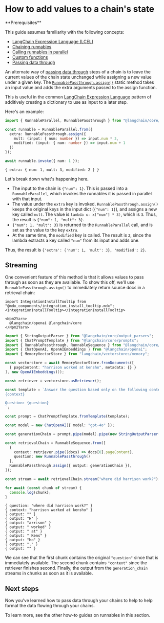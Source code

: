 # How to add values to a chain's state

<Info>
**Prerequisites**


This guide assumes familiarity with the following concepts:

- [LangChain Expression Language (LCEL)](/oss/javascript/concepts/lcel)
- [Chaining runnables](/oss/javascript/how-to/sequence/)
- [Calling runnables in parallel](/oss/javascript/how-to/parallel/)
- [Custom functions](/oss/javascript/how-to/functions/)
- [Passing data through](/oss/javascript/how-to/passthrough)

</Info>

An alternate way of [passing data through](/oss/javascript/how-to/passthrough) steps of a chain is to leave the current values of the chain state unchanged while assigning a new value under a given key. The [`RunnablePassthrough.assign()`](https://api.js.langchain.com/classes/langchain_core.runnables.RunnablePassthrough.html#assign-2) static method takes an input value and adds the extra arguments passed to the assign function.

This is useful in the common [LangChain Expression Language](/oss/javascript/concepts/lcel) pattern of additively creating a dictionary to use as input to a later step.

Here's an example:


```typescript
import { RunnableParallel, RunnablePassthrough } from "@langchain/core/runnables";

const runnable = RunnableParallel.from({
  extra: RunnablePassthrough.assign({
    mult: (input: { num: number }) => input.num * 3,
    modified: (input: { num: number }) => input.num + 1
  })
});

await runnable.invoke({ num: 1 });
```



```output
{ extra: { num: 1, mult: 3, modified: 2 } }
```


Let's break down what's happening here.

- The input to the chain is `{"num": 1}`. This is passed into a `RunnableParallel`, which invokes the runnables it is passed in parallel with that input.
- The value under the `extra` key is invoked. `RunnablePassthrough.assign()` keeps the original keys in the input dict (`{"num": 1}`), and assigns a new key called `mult`. The value is `lambda x: x["num"] * 3)`, which is `3`. Thus, the result is `{"num": 1, "mult": 3}`.
- `{"num": 1, "mult": 3}` is returned to the `RunnableParallel` call, and is set as the value to the key `extra`.
- At the same time, the `modified` key is called. The result is `2`, since the lambda extracts a key called `"num"` from its input and adds one.

Thus, the result is `{'extra': {'num': 1, 'mult': 3}, 'modified': 2}`.

## Streaming

One convenient feature of this method is that it allows values to pass through as soon as they are available. To show this off, we'll use `RunnablePassthrough.assign()` to immediately return source docs in a retrieval chain:

```{=mdx}
import IntegrationInstallTooltip from "@mdx_components/integration_install_tooltip.mdx";
<IntegrationInstallTooltip></IntegrationInstallTooltip>

<Npm2Yarn>
  @langchain/openai @langchain/core
</Npm2Yarn>
```
```typescript
import { StringOutputParser } from "@langchain/core/output_parsers";
import { ChatPromptTemplate } from "@langchain/core/prompts";
import { RunnablePassthrough, RunnableSequence } from "@langchain/core/runnables";
import { ChatOpenAI, OpenAIEmbeddings } from "@langchain/openai";
import { MemoryVectorStore } from "langchain/vectorstores/memory";

const vectorstore = await MemoryVectorStore.fromDocuments([
  { pageContent: "harrison worked at kensho", metadata: {} }
], new OpenAIEmbeddings());

const retriever = vectorstore.asRetriever();

const template = `Answer the question based only on the following context:
{context}

Question: {question}
`;

const prompt = ChatPromptTemplate.fromTemplate(template);

const model = new ChatOpenAI({ model: "gpt-4o" });

const generationChain = prompt.pipe(model).pipe(new StringOutputParser());

const retrievalChain = RunnableSequence.from([
  {
    context: retriever.pipe((docs) => docs[0].pageContent),
    question: new RunnablePassthrough()
  },
  RunnablePassthrough.assign({ output: generationChain }),
]);

const stream = await retrievalChain.stream("where did harrison work?");

for await (const chunk of stream) {
  console.log(chunk);
}
```
```output
{ question: "where did harrison work?" }
{ context: "harrison worked at kensho" }
{ output: "" }
{ output: "H" }
{ output: "arrison" }
{ output: " worked" }
{ output: " at" }
{ output: " Kens" }
{ output: "ho" }
{ output: "." }
{ output: "" }
```
We can see that the first chunk contains the original `"question"` since that is immediately available. The second chunk contains `"context"` since the retriever finishes second. Finally, the output from the `generation_chain` streams in chunks as soon as it is available.

## Next steps

Now you've learned how to pass data through your chains to help to help format the data flowing through your chains.

To learn more, see the other how-to guides on runnables in this section.
